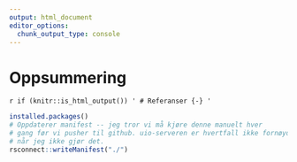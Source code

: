 ```yaml
---
output: html_document
editor_options: 
  chunk_output_type: console
---
```

# Oppsummering {#oppsummering}


`r if (knitr::is_html_output()) ' # Referanser {-} '`

```r
installed.packages()
# Oppdaterer manifest -- jeg tror vi må kjøre denne manuelt hver
# gang før vi pusher til github. uio-serveren er hvertfall ikke fornøyd
# når jeg ikke gjør det.
rsconnect::writeManifest("./")

```